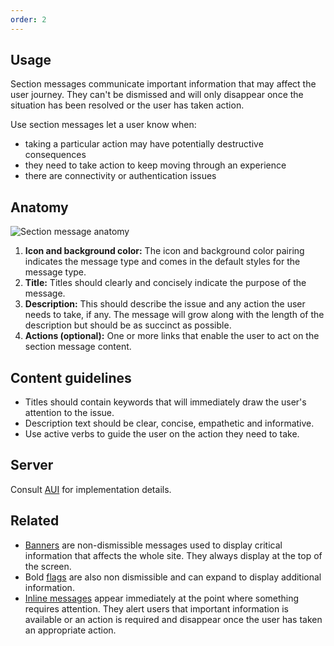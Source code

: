 ```yaml
---
order: 2
---
```


## Usage

Section messages communicate important information that may affect the user journey. They can't be dismissed and will only disappear once the situation has been resolved or the user has taken action.

Use section messages let a user know when:

- taking a particular action may have potentially destructive consequences
- they need to take action to keep moving through an experience
- there are connectivity or authentication issues

## Anatomy

![Section message anatomy](images/section-message-anatomy.png)

1. **Icon and background color:** The icon and background color pairing indicates the message type and comes in the default styles for the message type.
2. **Title:** Titles should clearly and concisely indicate the purpose of the message.
3. **Description:** This should describe the issue and any action the user needs to take, if any. The message will grow along with the length of the description but should be as succinct as possible.
4. **Actions (optional):** One or more links that enable the user to act on the section message content.

## Content guidelines

- Titles should contain keywords that will immediately draw the user's attention to the issue.
- Description text should be clear, concise, empathetic and informative.
- Use active verbs to guide the user on the action they need to take.

## Server

Consult [AUI](https://docs.atlassian.com/aui/latest/docs/messages.html) for implementation details.

## Related

- [Banners](/components/banner) are non-dismissible messages used to display critical information that affects the whole site. They always display at the top of the screen.
- Bold [flags](/components/flag) are also non dismissible and can expand to display additional information.
- [Inline messages](/components/inline-message) appear immediately at the point where something requires attention. They alert users that important information is available or an action is required and disappear once the user has taken an appropriate action.
